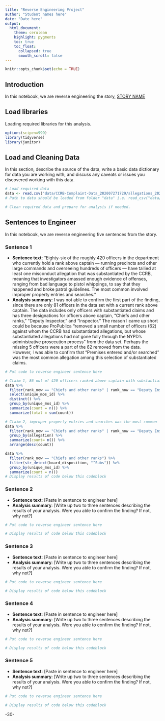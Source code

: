```yaml
---
title: "Reverse Engineering Project"
author: "Student names here"
date: "Date here"
output:
  html_document:
    theme: cerulean
    highlight: pygments
    toc: true
    toc_float:
      collapsed: true
      smooth_scroll: false
---
```


```r
knitr::opts_chunk$set(echo = TRUE)
```

## Introduction 

In this notebook, we are reverse engineering the story, [STORY NAME](STORY URL)

## Load libraries

Loading required libraries for this analysis.

```r
options(scipen=999)
library(tidyverse)
library(janitor)
```

## Load and Cleaning Data

In this section, describe the source of the data, write a basic data dictionary for data you are working with, and discuss any caveats or issues you discovered working with this data. 

```r
# Load required data
data <- read.csv("data/CCRB-Complaint-Data_202007271729/allegations_202007271729.csv")
# Path to data should be loaded from folder "data" i.e. read_csv("data/name_of_data.csv")

# Clean required data and prepare for analysis if needed. 
```

## Sentences to Engineer
In this notebook, we are reverse engineering five sentences from the story.

### Sentence 1

* **Sentence text**: 
"Eighty-six of the roughly 420 officers in the department who currently hold a rank above captain — running precincts and other large commands and overseeing hundreds of officers — have tallied at least one misconduct allegation that was substantiated by the CCRB, meaning that investigators amassed enough evidence of offenses, ranging from bad language to pistol whippings, to say that they happened and broke patrol guidelines. The most common involved improper property entries and searches."
* **Analysis summary**: 
I was not able to confirm the first part of the finding, since there are only 81 officers in the data set with a current rank above captain. The data includes only officers with substantiated claims and has three designations for officers above captain, "Chiefs and other ranks," "Deputy Inspector," and "Inspector." The reason I came up short could be because ProPublica "removed a small number of officers (62) against whom the CCRB had substantiated allegations, but whose substantiated allegations had not gone fully through the NYPD’s administrative prosecution process" from the data set. Perhaps the missing 5 officers were a part of the 62 removed from the data. However, I was able to confirm that "Premises entered and/or searched" was the most common allegation among this selection of substantiated claims. 

```r
# Put code to reverse engineer sentence here

# Claim 1, 86 out of 420 officers ranked above captain with substantiated complaints
data %>% 
  filter(rank_now == "Chiefs and other ranks" | rank_now == "Deputy Inspector" | rank_now == "Inspector") %>% 
  select(unique_mos_id) %>% 
  distinct() %>% 
  group_by(unique_mos_id) %>% 
  summarize(count = n()) %>% 
  summarize(total = sum(count))

# Claim 2, improper property entries and searches was the most common
data %>% 
  filter(rank_now == "Chiefs and other ranks" | rank_now == "Deputy Inspector" | rank_now == "Inspector" & str_detect(board_disposition, "^Subs")) %>% 
  group_by(allegation) %>% 
  summarize(count= n()) %>% 
  arrange(desc(count))
```

```r
data %>% 
  filter(rank_now == "Chiefs and other ranks") %>% 
  filter(str_detect(board_disposition, "^Subs")) %>% 
  group_by(unique_mos_id) %>% 
  summarize(count = n())
# Display results of code below this codeblock


```

### Sentence 2

* **Sentence text**: [Paste in sentence to engineer here]
* **Analysis summary**: [Write up two to three sentences describing the results of your analysis.  Were you able to confirm the finding? If not, why not?]

```r
# Put code to reverse engineer sentence here

# Display results of code below this codeblock

```

### Sentence 3

* **Sentence text**: [Paste in sentence to engineer here]
* **Analysis summary**: [Write up two to three sentences describing the results of your analysis.  Were you able to confirm the finding? If not, why not?]

```r
# Put code to reverse engineer sentence here

# Display results of code below this codeblock

```

### Sentence 4

* **Sentence text**: [Paste in sentence to engineer here]
* **Analysis summary**: [Write up two to three sentences describing the results of your analysis.  Were you able to confirm the finding? If not, why not?]

```r
# Put code to reverse engineer sentence here

# Display results of code below this codeblock

```

### Sentence 5

* **Sentence text**: [Paste in sentence to engineer here]
* **Analysis summary**: [Write up two to three sentences describing the results of your analysis.  Were you able to confirm the finding? If not, why not?]

```r
# Put code to reverse engineer sentence here

# Display results of code below this codeblock

```

-30-